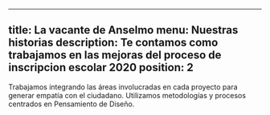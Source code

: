
---
title: La vacante de Anselmo
menu: Nuestras historias
description: Te contamos como trabajamos en las mejoras del proceso de inscripcion escolar 2020
position: 2
---

Trabajamos integrando las áreas involucradas en cada proyecto para generar empatía con el ciudadano. Utilizamos metodologías y procesos centrados en Pensamiento de Diseño.
